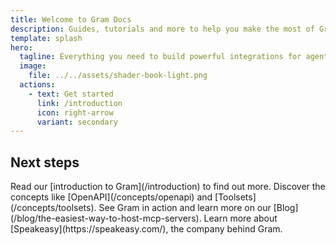 ```yaml
---
title: Welcome to Gram Docs
description: Guides, tutorials and more to help you make the most of Gram, the platform for building powerful integrations for agents and LLMs.
template: splash
hero:
  tagline: Everything you need to build powerful integrations for agents and LLMs
  image:
    file: ../../assets/shader-book-light.png
  actions:
    - text: Get started
      link: /introduction
      icon: right-arrow
      variant: secondary
---
```



## Next steps

<CardGrid stagger>
  <Card title="What is Gram?" icon="pencil">
    Read our [introduction to Gram](/introduction) to find out more.
  </Card>
  <Card title="Gram concepts" icon="add-document">
    Discover the concepts like [OpenAPI](/concepts/openapi) and [Toolsets](/concepts/toolsets).
  </Card>
  <Card title="Read our blog" icon="setting">
    See Gram in action and learn more on our [Blog](/blog/the-easiest-way-to-host-mcp-servers).
  </Card>
  <Card title="Discover Speakeasy" icon="open-book">
    Learn more about [Speakeasy](https://speakeasy.com/), the company behind Gram.
  </Card>
</CardGrid>
